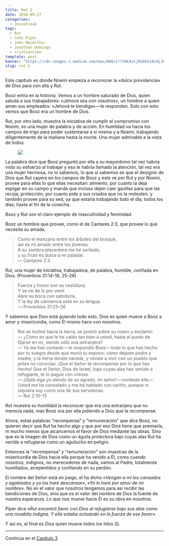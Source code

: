 ```yaml
---
title: Rut 2
date: 2016-09-27
categories:
  - JesusFreak
tags:
  - Rut
  - John Piper
  - John MacArthur
  - Jonathan Domingo
  - cristianismo
template: post
banner: "https://cdn-images-1.medium.com/max/600/1*7zNCAstj6SbhGi0LHj1DLg.png"
slug: rut-2
---
```


Este capítulo es donde Noemí empieza a reconocer la «dulce providencia» de Dios para con ella y Rut.

Booz entra en la historia. Vemos a un hombre saturado de Dios, quien saluda a sus trabajadores: «Jehová sea con vosotros», un hombre a quien aman sus empleados: «Jehová te bendiga» — le responden. Solo con esto vemos que Booz era un hombre de Dios.

Rut, por otro lado, muestra la iniciativa de cumplir el compromiso con Noemi, es una mujer de palabra y de acción. En humildad va hacia los campos de trigo para poder sustentarse a sí misma y a Noemí, trabajando diligentemente de la mañana hasta la noche. Una mujer admirable a la vista de todos.

<figure class="text-center">

![](https://cdn-images-1.medium.com/max/600/1*7zNCAstj6SbhGi0LHj1DLg.png)

</figure>

La palabra dice que Booz preguntó por ella a su mayordomo tal vez habría visto su esfuerzo al trabajar y eso le habría llamado la atención, tal vez era una mujer hermosa, no lo sabemos, lo que sí sabemos es que el designio de Dios que Rut cayera en los campos de Booz y este ve por Rut y por Noemí, provee para ellas lo que ellas necesitan: alimento, por cuanto la deja espigar en su campo y manda que incluso dejen caer gavillas para que las recoja, protección, por cuanto pide a sus criados que no la molesten, y también provee para su sed, ya que estaría trabajando todo el día, todos los días, hasta el fin de la cosecha.

Booz y Rut son el claro ejemplo de masculinidad y feminidad.

Booz un hombre que provee, como el de Cantares 2:3, que provee lo que necesita su amada.

> Como el manzano entre los árboles del bosque,<br />
> así es mi amado entre los jóvenes.<br />
> A su sombra placentera me he sentado,<br />
> y su fruto es dulce a mi paladar.<br />
> — Cantares 2:3

Rut, una mujer de iniciativa, trabajadora, de palabra, humilde, confiada en Dios. (Proverbios 31:14–18, 25–26)

> Fuerza y honor son su vestidura;<br />
> Y se ríe de lo por venir.<br />
> Abre su boca con sabiduría,<br />
> Y la ley de clemencia está en su lengua.<br />
> — Proverbios 31:25–26

Y sabemos que Dios está guiando todo esto, Dios es quien mueve a Booz a amor y misericordia, como Él mismo hace con nosotros.

> Rut se inclinó hacia la tierra, se postró sobre su rostro y exclamó:<br />
> — ¿Cómo es que le he caído tan bien a usted, hasta el punto de fijarse en mí, siendo sólo una extranjera?<br />
> — Ya me han contado — le respondió Booz — todo lo que has hecho por tu suegra desde que murió tu esposo; cómo dejaste padre y madre, y la tierra donde naciste, y viniste a vivir con un pueblo que antes no conocías. ¡Que el Señor te recompense por lo que has hecho! Que el Señor, Dios de Israel, bajo cuyas alas has venido a refugiarte, te lo pague con creces.<br />
> — ¡Ojalá siga yo siendo de su agrado, mi señor! — contestó ella — . Usted me ha consolado y me ha hablado con cariño, aunque ni siquiera soy como una de sus servidoras.<br />
> — Rut 2:10–13

Rut muestra su humildad la reconocer que era una extranjera que no merecía nada, mas Booz ora por ella pidiendo a Dios que la recompense.

Ahora, estas palabras “recompensa” y “remuneración” que dice Booz, no quieren decir que Rut ha hecho algo y que por eso Dios tiene que premiarla, ni mucho menos que alcancemos el favor de Dios mediante las obras. Sino que es la imagen de Dios como un águila protectora bajo cuyas alas Rut ha venido a refugiarse como un aguilucho en peligro.

Entonces la “recompensa” y “remuneración” son muestras de la misericordia de Dios hacia ella porque ha venido a Él, como cuando nosotros, indignos, no merecedores de nada, vamos al Padre, totalmente humillados, arrepentidos y confiando en su perdón.

El nombre del Señor está en juego, el ha dicho _«Vengan a mi los cansados y agobiados y yo los haré descansar»_, _«Yo lo haré por amor de mi nombre»_. No es el valor que nosotros tengamos para así recibir las bendiciones de Dios, sino que es el valor del nombre de Dios la fuente de nuestra esperanza. Lo que nos mueve hacia Él es su obra en nosotros.

Piper dice _«Rut encontró favor con Dios al refugiarse bajo sus alas como una moabita indigna. Y ella estaba actuando en la fuerza de ese favor»_.

Y así es, al final es Dios quien mueve todos los hilos 😌.

---

Continúa en el [Capítulo 3](https://prosigohacialameta.com/rut-3)
